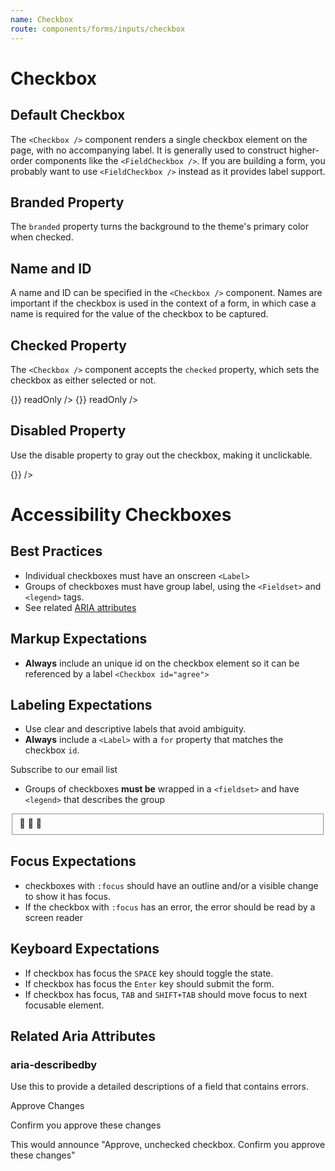 ```yaml
---
name: Checkbox
route: components/forms/inputs/checkbox
---
```



# Checkbox

<ComponentDetail
  of="Checkbox"
  github="Form/Inputs/Checkbox/Checkbox"
  figma="file/2MG6DoSjk4IaLnjjFCnKFf/Forms"
/>

## Default Checkbox

The `<Checkbox />` component renders a single checkbox element on the page, with no accompanying label. It is generally used to construct higher-order components like the `<FieldCheckbox />`. If you are building a form, you probably want to use `<FieldCheckbox />` instead as it provides label support.

<Playground>
  <Checkbox />
</Playground>

## Branded Property

The `branded` property turns the background to the theme's primary color when checked.

<Playground>
  <Checkbox branded />
</Playground>

## Name and ID

A name and ID can be specified in the `<Checkbox />` component. Names are important if the checkbox is used in the context of a form, in which case a name is required for the value of the checkbox to be captured.

<Playground>
  <Checkbox name="someName" id="someId" />
</Playground>

## Checked Property

The `<Checkbox />` component accepts the `checked` property, which sets the checkbox as either selected or not.

<Playground>
  <React.Fragment>
    <Checkbox checked={true} onChange={() => {}} readOnly />
    <Checkbox checked={false} onChange={() => {}} readOnly />
  </React.Fragment>
</Playground>

## Disabled Property

Use the disable property to gray out the checkbox, making it unclickable.

<Playground>
  <React.Fragment>
    <Checkbox disabled />
    <Checkbox disabled checked onChange={() => {}} />
  </React.Fragment>
</Playground>

# Accessibility Checkboxes

<ComponentDetail of="AccessibilityCheckboxes" />

## Best Practices

- Individual checkboxes must have an onscreen `<Label>`
- Groups of checkboxes must have group label, using the `<Fieldset>` and `<legend>` tags.
- See related [ARIA attributes](#related-aria-attributes)

## Markup Expectations

- **Always** include an unique id on the checkbox element so it can be referenced by a label `<Checkbox id="agree">`

## Labeling Expectations

- Use clear and descriptive labels that avoid ambiguity.
- **Always** include a `<Label>` with a `for` property that matches the checkbox `id`.

<Playground>
  <Label htmlFor="email-optin">
    <Checkbox id="email-optin" value="confirm" />
    Subscribe to our email list
  </Label>
</Playground>

- Groups of checkboxes **must be** wrapped in a `<fieldset>` and have `<legend>` that describes the group

<Playground>
  <Fieldset legend="Pick your favorite emojis">
    <Checkbox id="pizza" name="emoji" value="pizza" />
    <Label htmlFor="pizza">🍕</Label>
    <Checkbox id="avocado" name="emoji" value="avocado" />
    <Label htmlFor="avocado">🥑</Label>
    <Checkbox id="grapes" name="emoji" value="grapes" />
    <Label htmlFor="grapes">🍇</Label>
  </Fieldset>
</Playground>

## Focus Expectations

- checkboxes with `:focus` should have an outline and/or a visible change to show it has focus.
- If the checkbox with `:focus` has an error, the error should be read by a screen reader

## Keyboard Expectations

- If checkbox has focus the `SPACE` key should toggle the state.
- If checkbox has focus the `Enter` key should submit the form.
- If checkbox has focus, `TAB` and `SHIFT+TAB` should move focus to next focusable element.

## Related Aria Attributes

### aria-describedby

Use this to provide a detailed descriptions of a field that contains errors.

<Playground>
  <React.Fragment>
    <Label htmlFor="approve">Approve Changes</Label>
    <Checkbox id="approve" aria-describedby="confirm-error-message" />
    <p id="confirm-error-message">Confirm you approve these changes</p>
  </React.Fragment>
</Playground>

This would announce "Approve, unchecked checkbox. Confirm you approve these changes"
